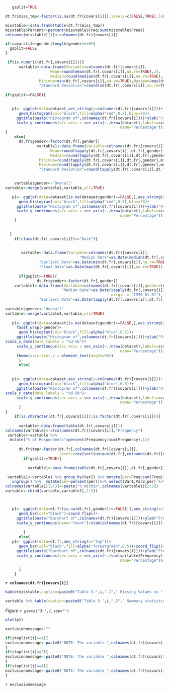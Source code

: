 
```{r,warning=FALSE,message=FALSE,echo=FALSE}
   gsplit=TRUE

dt.fr$miss_tmp<-factor(is.na(dt.fr[covars[i]]),levels=c(FALSE,TRUE),labels=c("Complete","Missing"))

misstable<-data.frame(table(dt.fr$miss_tmp))
misstable$Percent<-percent(misstable$Freq/sum(misstable$Freq))
colnames(misstable)[1]<-colnames(dt.fr)[covars[i]]

if(covars[i]==gender|length(gender)==0){
  gsplit=FALSE
}

 if(is.numeric(dt.fr[,covars[i]])){
      vartable<-data.frame(Variable=colnames(dt.fr)[covars[i]],
                    Mean=round(mean(dt.fr[,covars[i]],na.rm=TRUE),2),
                    Median=round(median(dt.fr[,covars[i]],na.rm=TRUE),1),
               Minimum=min(dt.fr[,covars[i]],na.rm=TRUE),Maximum=max(dt.fr[,covars[i]],na.rm=TRUE),
               "Standard Deviation"=round(sd(dt.fr[,covars[i]],na.rm=TRUE),2),check.names = FALSE)
    
if(gsplit==FALSE){    
 

   p1<- ggplot(data=dataset,aes_string(x=colnames(dt.fr)[covars[i]]))+
      geom_histogram(col="black",fill=alpha("red",0.5),bins=20)+
     ggtitle(paste("Histogram of",colnames(dt.fr)[covars[i]]))+ylab("Frequency")+
     scale_y_continuous(sec.axis = sec_axis(~./nrow(dataset),labels=scales::percent,
                                                   name="Percentage"))
}
    else{
      dt.fr$gender<-factor(dt.fr[,gender])
              vartable1<-data.frame(Variable=colnames(dt.fr)[covars[i]],gender=levels(dt.fr[,gender]),
                    Mean=round(tapply(dt.fr[,covars[i]],dt.fr[,gender],mean,na.rm=TRUE),2),
                    Median=round(tapply(dt.fr[,covars[i]],dt.fr[,gender],median,na.rm=TRUE),2),
               Minimum=round(tapply(dt.fr[,covars[i]],dt.fr[,gender],min,na.rm=TRUE),2),
               Maximum=round(tapply(dt.fr[,covars[i]],dt.fr[,gender],max,na.rm=TRUE),2),
               "Standard Deviation"=round(tapply(dt.fr[,covars[i]],dt.fr[,gender],sd,na.rm=TRUE),2),check.names = FALSE)
    

    vartable$gender<-"Overall"
vartable<-merge(vartable1,vartable,all=TRUE)

   p1<- ggplot(data=dataset[is.na(dataset$gender)==FALSE,],aes_string(x=colnames(dt.fr)[covars[i]]))+facet_wrap(~gender)+
      geom_histogram(col="black",fill=alpha("red",0.5),bins=20)+
     ggtitle(paste("Histogram of",colnames(dt.fr)[covars[i]]))+ylab("Frequency")+
     scale_y_continuous(sec.axis = sec_axis(~./nrow(dataset),labels=scales::percent,
                                                   name="Percentage"))  
    }

    
  }
    if(class(dt.fr[,covars[i]])=="Date"){
    
      
       vartable<-data.frame(Variable=colnames(dt.fr)[covars[i]],
                                 "Median Date"=as.Date(median(dt.fr[,covars[i]],na.rm=TRUE)),
               "Earliest Date"=as.Date(min(dt.fr[,covars[i]],na.rm=TRUE)),
               "Final Date"=as.Date(max(dt.fr[,covars[i]],na.rm=TRUE)),check.names = FALSE)
      
      if(gsplit==TRUE){  
              dt.fr$gender<-factor(dt.fr[,gender])
    vartable1<-data.frame(Variable=colnames(dt.fr)[covars[i]],gender=levels(dt.fr[,gender]),
                         "Median Date"=as.Date(tapply(dt.fr[,covars[i]],dt.fr[,gender],median,na.rm=TRUE), 
                                               origin = "1970-01-01"),
               "Earliest Date"=as.Date(tapply(dt.fr[,covars[i]],dt.fr[,gender],min,na.rm=TRUE), origin = "1970-01-01"),"Final Date"=as.Date(tapply(dt.fr[,covars[i]],dt.fr[,gender],max,na.rm=TRUE), origin = "1970-01-01"),check.names = FALSE)
    
vartable$gender<-"Overall"
vartable<-merge(vartable1,vartable,all=TRUE)
    
   p1<- ggplot(data=dataset[is.na(dataset$gender)==FALSE,],aes_string(x=colnames(dt.fr)[covars[i]]))+
     facet_wrap(~gender)+
      geom_histogram(col="black",fill=alpha("blue",0.5))+
     ggtitle(paste("Histogram of",colnames(dt.fr)[covars[i]]))+ylab("Frequency")+
scale_x_date(date_labels = "%d-%b")+
     scale_y_continuous(sec.axis = sec_axis(~./nrow(dataset),labels=scales::percent,
                                                   name="Percentage"))+
     theme(axis.text.x = element_text(angle=90))
      }
      else{
           
    
   p1<- ggplot(data=dataset,aes_string(x=colnames(dt.fr)[covars[i]]))+
      geom_histogram(col="black",fill=alpha("blue",0.5))+
     ggtitle(paste("Histogram of",colnames(dt.fr)[covars[i]]))+ylab("Frequency")+
scale_x_date(date_labels = "%d-%b")+
     scale_y_continuous(sec.axis = sec_axis(~./nrow(dataset),labels=scales::percent,
                                                   name="Percentage"))
      }
}
    if(is.character(dt.fr[,covars[i]])|is.factor(dt.fr[,covars[i]])){
    
      vartable<-data.frame(table(dt.fr[,covars[i]]))
colnames(vartable)<-c(colnames(dt.fr)[covars[i]],"Frequency")
 vartable<-vartable %>%
  mutate("% of Respondents"=percent(Frequency/sum(Frequency),1)) 
      
      dt.fr$tmp<-factor(dt.fr[,colnames(dt.fr)[covars[i]]],
                        levels=rev(sort(unique(dt.fr[,colnames(dt.fr)[covars[i]]]))))
        if(gsplit==TRUE){  
          
          vartable1<-data.frame(table(dt.fr[,covars[i]],dt.fr[,gender]))

 vartable1<-vartable1 %>% group_by(Var2) %>% mutate(per=Freq/sum(Freq)) %>%
   ungroup() %>%  mutate(per=percent(per))%>% select(Var1,Var2,per) %>%   spread(Var2,per)
colnames(vartable1)[2:3]<-paste("% Within",colnames(vartable1)[2:3])
vartable<-cbind(vartable,vartable1[,2:3])



   p1<- ggplot(data=dt.fr[is.na(dt.fr[,gender])==FALSE,],aes_string(x="tmp",fill=colnames(dt.fr)[gender]))+
      geom_bar(col="black")+coord_flip()+
     ggtitle(paste("Barchart of",colnames(dt.fr)[covars[i]]))+ylab("Frequency")+
     scale_y_continuous(name="Count")+xlab(colnames(dt.fr)[covars[i]])
 
        }
      else{
   p1<- ggplot(data=dt.fr,aes_string(x="tmp"))+
      geom_bar(col="black",fill=alpha("forestgreen",0.5))+coord_flip()+
     ggtitle(paste("Barchart of",colnames(dt.fr)[covars[i]]))+ylab("Frequency")+
     scale_y_continuous(sec.axis = sec_axis(~./sum(vartable$Frequency),labels=scales::percent,
                                                   name="Percentage"))+xlab(colnames(dt.fr)[covars[i]])

      }
    }


```



**`r colnames(dt.fr)[covars[i]]` **

```{r}
kable(misstable,caption=paste0("Table 3.",i,".1"," Missing Values in ",colnames(dt.fr)[covars[i]]))
```



```{r}
vartable %>% kable(caption=paste0("Table 3.",i,".2"," Summary statistics for ",colnames(dt.fr)[covars[i]]))
```

*Figure `r paste("3.",i,sep="")`*
```{r}
plot(p1)
```

```{r}
exclusionmessage<-""

if(stoplist[i]==1){
exclusionmessage<-paste0("NOTE: The variable ",colnames(dt.fr)[covars[i]]," was flagged to be excluded as a possible covariate for the statistical modelling. This was because not all of the ",options," were present in all of the different ",colnames(dt.fr)[covars[i]]," groups. To be able to consider the effect of this variable, consider manually grouping some of the levels together, where appropriate.")
}
if(stoplist[i]==2){
exclusionmessage<-paste0("NOTE: The variable ",colnames(dt.fr)[covars[i]]," was flagged to be excluded as a possible covariate for the statistical modelling. This was because of an unknown error.")
}
if(stoplist[i]==4){
exclusionmessage<-paste0("NOTE: The variable ",colnames(dt.fr)[covars[i]]," was flagged to be excluded as a possible covariate for the statistical modelling. This was because the amount of missing data within this variable exceeded the allowable maximum threshold, which has been set at ",percent(missper))
}
```

`r exclusionmessage`
